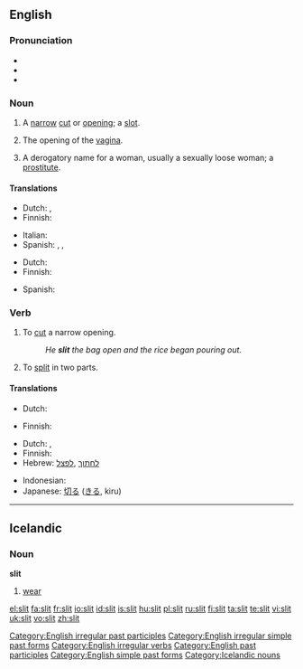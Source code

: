 ==English==
{{wikipedia}}

===Pronunciation===
* {{IPA|/'slɪt/}}
* {{audio|en-us-slit.ogg|Audio (US)}}
* {{rhymes|ɪt}}

===Noun===
{{en-noun}}

# A [[narrow]] [[cut]] or [[opening]]; a [[slot]].
# {{context|vulgar|slang}} The opening of the [[vagina]].
# {{context|vulgar|slang}} A derogatory name for a woman, usually a sexually loose woman; a [[prostitute]].

====Translations====
{{trans-top|narrow cut or opening; a slot}}
* Dutch: {{t+|nl|spleet|f}}, {{t|nl|gleuf|f}}
* Finnish: {{t-|fi|viilto}}
{{trans-mid}}
* Italian: {{t-|it|fessura|f}}
* Spanish: {{t-|es|ranura|f}}, {{t+|es|abertura|f}}, {{t|es|rendija|f}}
{{trans-bottom}}

{{trans-top|vulgar, slang: opening of the vagina}}
* Dutch: {{t+|nl|spleet|f}}
* Finnish: {{t+|fi|viiva}}
{{trans-mid}}
* Spanish: {{t+|es|raja}}
{{trans-bottom}}

===Verb===
{{en-verb|slits|slitting|slit|'''[[slit]]''' or '''[[slitten]]'''}}

# To [[cut]] a narrow opening.
#: ''He '''slit''' the bag open and the rice began pouring out.''
# To [[split]] in two parts.

====Translations====
{{trans-top|cut a narrow opening}}
* Dutch: {{t|nl|opensnijden}}
{{trans-mid}}
* Finnish: {{t-|fi|viiltää}}
{{trans-bottom}}

{{trans-top|split into two parts}}
* Dutch: {{t+|nl|splijten}}, {{t|nl|opensnijden}}
* Finnish: {{t-|fi|kahtia|alt=leikata kahtia}}
* Hebrew: [[לחתוך]] ,[[לפצל]]
{{trans-mid}}
* Indonesian: {{t-|id|iris|alt=mengiris|xs=Indonesian}}
* Japanese: [[切る]] ([[きる]], kiru)
{{trans-bottom}}

[[Category:English irregular past participles]]
[[Category:English irregular simple past forms]]
[[Category:English irregular verbs]]
[[Category:English past participles]]
[[Category:English simple past forms]]

----

==Icelandic==

===Noun===
'''slit'''

# [[wear]]

[[Category:Icelandic nouns]]

[[el:slit]]
[[fa:slit]]
[[fr:slit]]
[[io:slit]]
[[id:slit]]
[[is:slit]]
[[hu:slit]]
[[pl:slit]]
[[ru:slit]]
[[fi:slit]]
[[ta:slit]]
[[te:slit]]
[[vi:slit]]
[[uk:slit]]
[[vo:slit]]
[[zh:slit]]